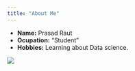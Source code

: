 ```yaml
---
title: "About Me"
---
```


- __Name:__ Prasad Raut
- __Ocupation:__ "Student"
- __Hobbies:__ Learning about Data science. 
 
![](Me.jpg)